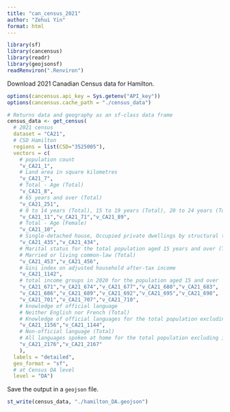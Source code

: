 ```yaml
---
title: "can_census_2021"
author: "Zehui Yin"
format: html
---
```


```r
library(sf)
library(cancensus)
library(readr)
library(geojsonsf)
readRenviron(".Renviron")
```

Download 2021 Canadian Census data for Hamilton.

```r
options(cancensus.api_key = Sys.getenv("API_key"))
options(cancensus.cache_path = "./census_data")

# Returns data and geography as an sf-class data frame
census_data <- get_census(
  # 2021 census
  dataset = "CA21", 
  # CSD Hamilton
  regions = list(CSD="3525005"), 
  vectors = c(
    # population count
    "v_CA21_1",
    # Land area in square kilometres
    "v_CA21_7",
    # Total - Age (Total)
    "v_CA21_8",
    # 65 years and over (Total)
    "v_CA21_251",
    # 0 to 14 years (Total), 15 to 19 years (Total), 20 to 24 years (Total)
    "v_CA21_11","v_CA21_71","v_CA21_89",
    # Total - Age (Female)
    "v_CA21_10",
    # Single-detached house, Occupied private dwellings by structural type of dwelling data
    "v_CA21_435","v_CA21_434",
    # Marital status for the total population aged 15 years and over (Total)
    # Married or living common-law (Total)
    "v_CA21_453","v_CA21_456",
    # Gini index on adjusted household after-tax income
    "v_CA21_1142",
    # total income groups in 2020 for the population aged 15 and over
    "v_CA21_671","v_CA21_674","v_CA21_677","v_CA21_680","v_CA21_683",
    "v_CA21_686","v_CA21_689","v_CA21_692","v_CA21_695","v_CA21_698",
    "v_CA21_701","v_CA21_707","v_CA21_710",
    # knowledge of official language
    # Neither English nor French (Total)
    # Knowledge of official languages for the total population excluding institutional residents (Total)
    "v_CA21_1156","v_CA21_1144",
    # Non-official language (Total)
    # All languages spoken at home for the total population excluding institutional residents (Total)
    "v_CA21_2176","v_CA21_2167"
    ), 
  labels = "detailed", 
  geo_format = "sf",
  # at Census DA level
  level = "DA")
```

Save the output in a `geojson` file.

```r
st_write(census_data, "./hamilton_DA.geojson")
```
